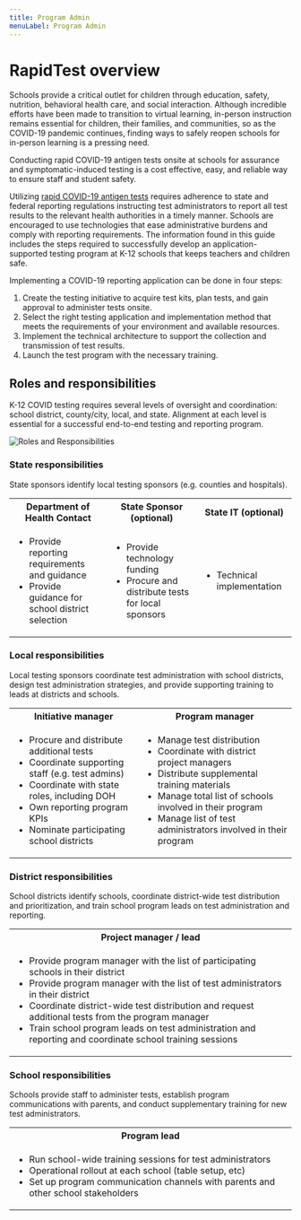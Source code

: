 ```yaml
---
title: Program Admin
menuLabel: Program Admin
---
```


# RapidTest overview

Schools provide a critical outlet for children through education, safety, nutrition, behavioral health care, and social interaction. Although incredible efforts have been made to transition to virtual learning, in-person instruction remains essential for children, their families, and communities, so as the COVID-19 pandemic continues, finding ways to safely reopen schools for in-person learning is a pressing need.

Conducting rapid COVID-19 antigen tests onsite at schools for assurance and symptomatic-induced testing is a cost effective, easy, and reliable way to ensure staff and student safety.

Utilizing [rapid COVID-19 antigen tests](https://www.cdc.gov/mmwr/volumes/69/wr/mm695152a3.htm) requires adherence to state and federal reporting regulations instructing test administrators to report all test results to the relevant health authorities in a timely manner. Schools are encouraged to use technologies that ease administrative burdens and comply with reporting requirements. The information found in this guide includes the steps required to successfully develop an application-supported testing program at K-12 schools that keeps teachers and children safe.

Implementing a COVID-19 reporting application can be done in four steps:

1. Create the testing initiative to acquire test kits, plan tests, and gain approval to administer tests onsite.
2. Select the right testing application and implementation method that meets the requirements of your environment and available resources.
3. Implement the technical architecture to support the collection and transmission of test results.
4. Launch the test program with the necessary training.

## Roles and responsibilities

K-12 COVID testing requires several levels of oversight and coordination: school district, county/city, local, and state. Alignment at each level is essential for a successful end-to-end testing and reporting program.

![Roles and Responsibilities](/images/roles.png)

### State responsibilities

State sponsors identify local testing sponsors (e.g. counties and hospitals).

<table style="width:100%">
  <tr>
    <th>Department of Health Contact</th>
    <th>State Sponsor (optional)</th>
    <th>State IT (optional)</th>
  </tr>
  <tr>
    <td><ul><li>Provide reporting requirements and guidance</li><li>Provide guidance for school district selection</li></ul></td>
    <td><ul><li>Provide technology funding</li><li>Procure and distribute tests for local sponsors</li></ul></td>
    <td><ul><li>Technical implementation</li></ul></td>
  </tr>
</table>

### Local responsibilities

Local testing sponsors coordinate test administration with school districts, design test administration strategies, and provide supporting training to leads at districts and schools.

<table style="width:100%">
  <tr>
    <th>Initiative manager</th>
    <th>Program manager</th>
  </tr>
  <tr>
    <td><ul><li>Procure and distribute additional tests</li><li>Coordinate supporting staff (e.g. test admins)</li><li>Coordinate with state roles, including DOH</li><li>Own reporting program KPIs</li><li>Nominate participating school districts</li></ul></td>
    <td><ul><li>Manage test distribution</li><li>Coordinate with district project managers</li><li>Distribute supplemental training materials</li><li>Manage total list of schools involved in their program</li><li>Manage list of test administrators involved in their program</li></ul> </td>
  </tr>
</table>

### District responsibilities

School districts identify schools, coordinate district-wide test distribution and prioritization, and train school program leads on test administration and reporting.

<table style="width:100%">
  <tr>
    <th>Project manager / lead</th>
  </tr>
  <tr>
    <td><ul><li>Provide program manager with the list of participating schools in their district</li><li>Provide program manager with the list of test administrators in their district</li><li>Coordinate district-wide test distribution and request additional tests from the program manager</li><li>Train school program leads on test administration and reporting and coordinate school training sessions</li></ul></td>
  </tr>
</table>

### School responsibilities

Schools provide staff to administer tests, establish program communications with parents, and conduct supplementary training for new test administrators.

<table style="width:100%">
  <tr>
    <th>Program lead</th>
  </tr>
  <tr>
    <td><ul><li>Run school-wide training sessions for test administrators</li><li>Operational rollout at each school (table setup, etc)</li><li>Set up program communication channels with parents and other school stakeholders</li></ul></td>
  </tr>
</table>
